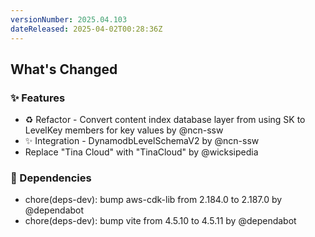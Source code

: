 ```yaml
---
versionNumber: 2025.04.103
dateReleased: 2025-04-02T00:28:36Z
---
```




## What's Changed
### ✨ Features
* ♻️ Refactor - Convert content index database layer from using SK to LevelKey members for key values by @ncn-ssw
* ✨ Integration - DynamodbLevelSchemaV2 by @ncn-ssw
* Replace "Tina Cloud" with "TinaCloud" by @wicksipedia
### 👒 Dependencies
* chore(deps-dev): bump aws-cdk-lib from 2.184.0 to 2.187.0 by @dependabot
* chore(deps-dev): bump vite from 4.5.10 to 4.5.11 by @dependabot



